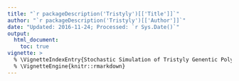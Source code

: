 ```yaml
---
title: "`r packageDescription('Tristyly')[['Title']]`"
author: "`r packageDescription('Tristyly')[['Author']]`"
date: "Updated: 2016-11-24; Processed: `r Sys.Date()`"
output:
  html_document:
    toc: true
vignette: >
  % \VignetteIndexEntry{Stochastic Simulation of Tristyly Genentic Polymorphism}
  % \VignetteEngine{knitr::rmarkdown}
---
```


